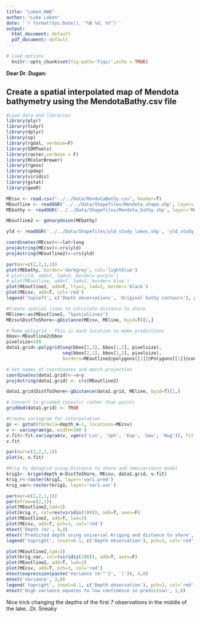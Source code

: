 ```yaml
---
title: "Loken_HW8"
author: "Luke Loken"
date: '`r format(Sys.Date(), "%B %d, %Y")`'
output:
  html_document: default
  pdf_document: default
---
```


```r
# Load options
  knitr::opts_chunk$set(fig.path='Figs/',echo = TRUE)
```

**Dear Dr. Dugan:**

## Create a spatial interpolated map of Mendota bathymetry using the MendotaBathy.csv file


```r

#Load data and libraries
library(plyr)
library(tidyr)
library(dplyr)
library(sp)
library(rgdal, verbose=F)
library(SDMTools)
library(raster,verbose = F)
library(RColorBrewer)
library(rgeos)
library(spdep)
library(viridis)
library(gstat)
library(geoR)

MEcsv <- read.csv("../../Data/MendotaBathy.csv", header=T)
MEoutline <- readOGR('../../Data/Shapefiles/Mendota_shape.shp', layer='Mendota_shape',stringsAsFactors = F)
MEbathy <- readOGR('../../Data/Shapefiles/Mendota_bathy.shp', layer='Mendota_bathy',stringsAsFactors = F)

MEoutline2 <- gUnaryUnion(MEbathy)

yld <- readOGR('../../Data/Shapefiles/yld_study_lakes.shp', 'yld_study_lakes', stringsAsFactors = F)

coordinates(MEcsv)<-~lat+long
proj4string(MEcsv)<-crs(yld)
proj4string(MEoutline2)<-crs(yld)
```

```r

par(mar=c(2,2,1,1))
plot(MEbathy, border='darkgrey', col='lightblue')
# plot(yld, add=T, lwd=3, border='purple')
# plot(MEoutline, add=T, lwd=3, border='blue')
plot(MEoutline2, add=T, lty=1, lwd=2, border='black')
plot(MEcsv, add=T, col='red')
legend('topleft', c('Depth observations', 'Original bathy contours'), pch=c(3,NA), lty=c(NA,1), col=c('red', 'darkgrey'), bty='n')
```


```r

#Create spatial lines to calculate distance to shore
MEline<-as(MEoutline2, "SpatialLines") 
MEcsv$DistToShore<-gDistance(MEcsv, MEline, byid=T)[1,]

# Make polygrid - This is each location to make predictions
bbox<-MEoutline2@bbox
pixelsize=100
data1.grid<-polygrid(seq(bbox[1,1], bbox[1,2], pixelsize), 
                     seq(bbox[2,1], bbox[2,2], pixelsize),
                     borders=MEoutline2@polygons[[1]]@Polygons[[1]]@coords)

# Set names of coordinates and match projection
coordinates(data1.grid)<-~x+y
proj4string(data1.grid) <- crs(MEoutline2)

data1.grid$DistToShore<-gDistance(data1.grid, MEline, byid=T)[1,]

# Convert to gridded (pixels) rather than points
gridded(data1.grid) <- TRUE

#Create variogram for interpolation
gs <- gstat(formula=depth_m~1, locations=MEcsv)
v <- variogram(gs, width=100 )
v.fit<-fit.variogram(v, vgm(c('Lin', 'Sph', 'Exp', 'Gau', 'Nug')), fit.method=2)
v.fit

par(mar=c(2,2,1,1))
plot(v, v.fit)

#Krig to datagrid using Distance to shore and semivariance model
krig1<- krige(depth_m~DistToShore, MEcsv, data1.grid, v.fit)
krig_r<-raster(krig1, layer='var1.pred')
krig_var<-raster(krig1, layer='var1.var')

```

```r

par(mar=c(1,2,1,1))
par(mfrow=c(2,1))
plot(MEoutline2,lwd=2)
plot(krig_r, col=rev(viridis(100)), add=T, axes=F)
plot(MEoutline2, add=T, lwd=2)
plot(MEcsv, add=T, pch=3, col='red')
mtext('Depth (m)', 4,0)
mtext('Predicted depth using universal Kriging and distance to shore', 3,0)
legend('topright', inset=0.1, c('Depth observation'), pch=3, col='red', bty='n')

plot(MEoutline2,lwd=2)
plot(krig_var, col=(viridis(100)), add=T, axes=F)
plot(MEoutline2, add=T, lwd=2)
plot(MEcsv, add=T, pch=3, col='red')
mtext(expression(paste('Variance (m'^'2', ')')), 4,0)
mtext('Variance', 3,0)
legend('topright', inset=0.1, c('Depth observation'), pch=3, col='red', bty='n')
mtext('High variance equates to low confidence in prediction', 1,0)

```

Nice trick changing the depths of the first 7 observations in the middle of the lake...Dr. Sneaky
